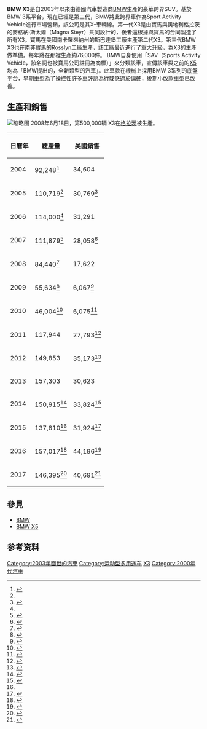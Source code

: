 {{infobox automobile
| name = BMW X3
| image = File:BMW G01 IMG 2480.jpg
| manufacturer = [[BMW|BMW]]
| production = 2003–今
| model_years = 2004–今
| layout = [[前置四驅|前置四驅]]
| body_style = 五門[[SUV|SUV]]
| class = [[緊湊型轎車|緊湊型]][[豪華汽車|豪華]][[跨界休旅車|跨界休旅車]]
}}
'''BMW X3'''是自2003年以來由德國汽車製造商[[BMW|BMW]]生產的豪華跨界SUV。基於BMW 3系平台，現在已經是第三代，BMW將此跨界車作為Sport Activity Vehicle進行市場營銷，該公司是其X-車輛線。第一代X3是由寶馬與奧地利格拉茨的麥格納·斯太爾（Magna Steyr）共同設計的，後者還根據與寶馬的合同製造了所有X3。寶馬在美國南卡羅來納州的斯巴達堡工廠生產第二代X3。第三代BMW X3也在南非寶馬的Rosslyn工廠生產，該工廠最近進行了重大升級，為X3的生產做準備。每年將在那裡生產約76,000件。
BMW自身使用「SAV（Sports Activity Vehicle，該名詞也被寶馬公司註冊為商標）」來分類該車，宣傳該車與之前的[[BMW_X5|X5]]均為「BMW提出的，全新類型的汽車」。此車款在機械上採用BMW 3系列的底盤平台，早期車型為了操控性許多車評認為行駛感過於偏硬，後期小改款車型已改善。

==生產和銷售==
[[File:BMW_X3_xDrive_30i_IMG_0746.jpg|缩略图]]
2008年6月18日，第500,000辆 X3在[[格拉茨|格拉茨]]被生產。

{|class="wikitable"
|-
! 日曆年
! 總產量 !! 美國銷售
|-
| 2004
| 92,248<ref name="bmwprod">{{cite web |url=http://www.autointell.com/european_companies/BMW/business-figures/BMW-business-figures-1997-2006-WB.xls |title=BMW (Rover) Sales & Production Databook (spreadsheet) |publisher=Autointell |accessdate=2017-07-22 |archive-date=2011-07-17 |archive-url=https://web.archive.org/web/20110717055107/http://www.autointell.com/european_companies/BMW/business-figures/BMW-business-figures-1997-2006-WB.xls |dead-url=yes }}</ref>||34,604
|-
| 2005
| 110,719<ref name="bmwprod"/>||30,769<ref>{{cite web |url=http://www.theautochannel.com/news/2007/01/03/032847.html |title=BMW Group Reports 2006 – Strongest Year Ever |publisher=Theautochannel.com |date=2010-09-13 |accessdate=2010-10-03 |archive-date=2013-06-27 |archive-url=https://www.webcitation.org/6HgSxP1nP?url=http://www.theautochannel.com/news/2007/01/03/032847.html |dead-url=no }}</ref>
|-
| 2006
| 114,000<ref name="bmwprod"/>||31,291
|-
| 2007
| 111,879<ref>{{cite web |url=http://www.bmwgroup.com/annualreport2007/nav/index.html?http://www.bmwgroup.com/annualreport2007/zahlen_und_fakten_2007/marke_bmw.html |title=Annual Report 2007 |publisher=BMW Group |accessdate=2011-09-06 |archive-date=2011-07-21 |archive-url=https://web.archive.org/web/20110721013949/http://www.bmwgroup.com/annualreport2007/nav/index.html?http%3A%2F%2Fwww.bmwgroup.com%2Fannualreport2007%2Fzahlen_und_fakten_2007%2Fmarke_bmw.html |dead-url=no }}</ref>||28,058<ref>{{cite news |url=https://www.reuters.com/article/pressRelease/idUS171307+05-Jan-2009+PRN20090105 |title=BMW Group U.S. Division Reports December Sales |agency=Reuters |date=2009-01-05 |accessdate=2010-10-03 |archive-date=2009-08-03 |archive-url=https://web.archive.org/web/20090803004809/http://www.reuters.com/article/pressRelease/idUS171307+05-Jan-2009+PRN20090105 |dead-url=yes }}</ref>
|-
| 2008
| 84,440<ref>{{cite web |url=http://www.bmwgroup.com/annualreport2008/nav/index.html?http://www.bmwgroup.com/annualreport2008/zahlen_und_fakten_2008/marke_bmw.html |title=Annual Report 2008 |publisher=BMW Group |accessdate=2011-09-06 |deadurl=yes |archiveurl=https://web.archive.org/web/20110721013901/http://www.bmwgroup.com/annualreport2008/nav/index.html?http%3A%2F%2Fwww.bmwgroup.com%2Fannualreport2008%2Fzahlen_und_fakten_2008%2Fmarke_bmw.html |archivedate=2011-07-21 |df= }}</ref>||17,622
|-
| 2009
| 55,634<ref>{{cite web |url=http://www.bmwgroup.com/annualreport2009/nav/index.html?http://www.bmwgroup.com/annualreport2009/zahlen_und_fakten_2009/marke_bmw.html |title=Annual Report 2009 |publisher=BMW Group |accessdate=2011-09-06 |archive-date=2011-07-21 |archive-url=https://web.archive.org/web/20110721013851/http://www.bmwgroup.com/annualreport2009/nav/index.html?http%3A%2F%2Fwww.bmwgroup.com%2Fannualreport2009%2Fzahlen_und_fakten_2009%2Fmarke_bmw.html |dead-url=no }}</ref>||6,067<ref>{{cite web |url=http://www.bmwblog.com/2010/01/06/bmwusa-sales-up-9-in-december-2009/ |title=BMWUSA sales up 9% in December 2009 |publisher=Bmwblog.com |date=2010-01-29 |accessdate=2010-10-03 |archive-url=https://web.archive.org/web/20111007120928/http://www.bmwblog.com/2010/01/06/bmwusa-sales-up-9-in-december-2009/ |archive-date=2011-10-07 |dead-url=yes }}</ref>
|-
| 2010
| 46,004<ref>{{Cite web |url=http://annual-report.bmwgroup.com/2010/gb/files/pdf/en/BMW_Group_AR2010.pdf |title=存档副本 |accessdate=2018-10-11 |archive-date=2011-12-30 |archive-url=https://web.archive.org/web/20111230113227/http://annual-report.bmwgroup.com/2010/gb/files/pdf/en/BMW_Group_AR2010.pdf |dead-url=yes }}</ref>||6,075<ref>{{cite news |url=http://www.prnewswire.com/news-releases/bmw-group-us-reports-december-2010-sales-112885809.html |title=BMW Group U.S. Reports December 2010 Sales – WOODCLIFF LAKE, N.J., Jan. 4, 2011 /PRNewswire/ |location=New Jersey |agency=PR Newswire |accessdate=2011-09-06 |archive-date=2013-06-27 |archive-url=https://www.webcitation.org/6HgT4SrfB?url=http://www.prnewswire.com/news-releases/bmw-group-us-reports-december-2010-sales-112885809.html |dead-url=no }}</ref>
|-
| 2011
| 117,944||27,793<ref>{{cite news |url=http://www.prnewswire.com/news-releases/bmw-group-achieves-second-best-sales-year-ever-in-the-us-136741643.html |title=BMW Group Achieves Second Best Sales Year Ever in the U.S. – WOODCLIFF LAKE, N.J., Jan. 5, 2012 /PRNewswire/ |location=New Jersey |agency=PR Newswire |accessdate=2012-01-06 |archive-date=2013-06-27 |archive-url=https://www.webcitation.org/6HgT67tJp?url=http://www.prnewswire.com/news-releases/bmw-group-achieves-second-best-sales-year-ever-in-the-us-136741643.html |dead-url=no }}</ref>
|-
| 2012
| 149,853||35,173<ref>{{cite news |url=http://www.prnewswire.com/news-releases/bmw-group-achieves-best-sales-year-ever-in-the-us-185572652.html |title=BMW Group Achieves Best Sales Year Ever in the U.S. - WOODCLIFF LAKE, N.J., Jan. 3, 2013 /PRNewswire/ |agency=PR Newswire |accessdate=2015-09-01 |archive-date=2016-03-04 |archive-url=https://web.archive.org/web/20160304000426/http://www.prnewswire.com/news-releases/bmw-group-achieves-best-sales-year-ever-in-the-us-185572652.html |dead-url=no }}</ref>
|-
| 2013
| 157,303||30,623
|-
| 2014
| 150,915<ref name="bmw-ar-2015">{{cite web|url=https://www.bmwgroup.com/content/dam/bmw-group-websites/bmwgroup_com/ir/finanzberichte/pdf/en/12784_GB_2015_en_Finanzbericht.pdf|title=BMW Annual Report 2015|publisher=|accessdate=2018-10-11|archive-date=2018-09-06|archive-url=https://web.archive.org/web/20180906090323/https://www.bmwgroup.com/content/dam/bmw-group-websites/bmwgroup_com/ir/finanzberichte/pdf/en/12784_GB_2015_en_Finanzbericht.pdf|dead-url=no}}</ref> ||33,824<ref>{{cite news |url=http://www.prnewswire.com/news-releases/bmw-group-us-reports-december-and-2014-sales-300015792.html |title=BMW Group U.S. Reports December and 2014 Sales - WOODCLIFF LAKE, N.J., Jan. 5, 2015 /PRNewswire/ |agency=PR Newswire |accessdate=2015-09-01 |archive-date=2016-04-09 |archive-url=https://web.archive.org/web/20160409095721/http://www.prnewswire.com/news-releases/bmw-group-us-reports-december-and-2014-sales-300015792.html |dead-url=no }}</ref>
|-
| 2015
| 137,810<ref name="bmw-ar-2015"/> ||31,924<ref>{{cite web |url=https://www.press.bmwgroup.com/usa/article/attachment/T0249098EN_US/344689 |title=Vehicle Sales BMW of North America, LLC, December 2015 |publisher=BMW Group |accessdate=2017-07-22 |archive-date=2018-09-30 |archive-url=https://web.archive.org/web/20180930081320/https://www.press.bmwgroup.com/usa/article/attachment/T0249098EN_US/344689 |dead-url=no }}</ref>
|-
| 2016
| 157,017<ref>{{cite web |url=https://www.bmwgroup.com/content/dam/bmw-group-websites/bmwgroup_com/ir/downloads/en/2016/BMW_GB16_en_Finanzbericht.pdf |title=Annual Report 2016 |publisher=BMW Group |accessdate=2018-04-02 |archive-url=https://web.archive.org/web/20180215204152/https://www.bmwgroup.com/content/dam/bmw-group-websites/bmwgroup_com/ir/downloads/en/2016/BMW_GB16_en_Finanzbericht.pdf |archive-date=2018-02-15 |dead-url=yes }}</ref> ||44,196<ref name="bmwsales2016">{{cite press release |location=Woodcliff Lake, NJ |author=Kenn Sparks, Eric Valtos |url=http://www.bmwusanews.com/newsrelease.do?id=2855&mid= |title=BMW Group U.S. Reports December and 2016 Sales |publisher=BMW USA News |date=2017-01-04 |accessdate=2017-07-22 |archive-date=2020-01-01 |archive-url=https://web.archive.org/web/20200101191643/http://www.bmwusanews.com/newsrelease.do?id=2855&mid= |dead-url=no }}</ref>
|-
| 2017
| 146,395<ref>{{cite web |url=https://www.bmwgroup.com/content/dam/bmw-group-websites/bmwgroup_com/ir/downloads/en/2018/Gesch%C3%A4ftsbericht/BMW-GB17_en_Finanzbericht_ONLINE.pdf |title=Annual Report 2017 |publisher=BMW Group |accessdate=2018-04-02 |archive-url=https://web.archive.org/web/20180402041317/https://www.bmwgroup.com/content/dam/bmw-group-websites/bmwgroup_com/ir/downloads/en/2018/Gesch%C3%A4ftsbericht/BMW-GB17_en_Finanzbericht_ONLINE.pdf |archive-date=2018-04-02 |dead-url=yes }}</ref>||40,691<ref>{{cite web |url=https://www.businesswire.com/news/home/20180103006148/en/BMW-Group-U.S.-Reports-December-2017-Year-End |title=BMW Group U.S. Reports December 2017 and Year-End Sales |date=2018-01-03 |publisher=Business Wire |accessdate=2018-04-02 |archive-date=2018-01-20 |archive-url=https://web.archive.org/web/20180120231011/https://www.businesswire.com/news/home/20180103006148/en/BMW-Group-U.S.-Reports-December-2017-Year-End |dead-url=no }}</ref>
|}

== 參見 ==
* [[BMW|BMW]]
* [[BMW_X5|BMW X5]]

== 参考资料 ==
{{reflist|2}}

{{Commonscat|BMW X3|BMW X3}}

{{BMW cars}}

[[Category:2003年面世的汽車|Category:2003年面世的汽車]]
[[Category:运动型多用途车|Category:运动型多用途车]]
[[Category:BMW車款|X3]]
[[Category:2000年代汽車|Category:2000年代汽車]]